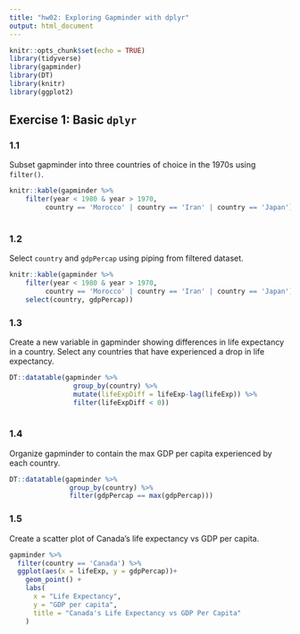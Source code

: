 ```yaml
---
title: "hw02: Exploring Gapminder with dplyr"
output: html_document
---
```


```r
knitr::opts_chunk$set(echo = TRUE)
library(tidyverse)
library(gapminder)
library(DT)
library(knitr)
library(ggplot2)
```

## Exercise 1: Basic `dplyr`
### 1.1
Subset gapminder into three countries of choice in the 1970s using `filter()`.

```r
knitr::kable(gapminder %>% 
    filter(year < 1980 & year > 1970,
         country == 'Morocco' | country == 'Iran' | country == 'Japan'))
  
```



### 1.2
Select `country` and `gdpPercap` using piping from filtered dataset.

```r
knitr::kable(gapminder %>% 
    filter(year < 1980 & year > 1970,
         country == 'Morocco' | country == 'Iran' | country == 'Japan') %>% 
    select(country, gdpPercap))
```

### 1.3
Create a new variable in gapminder showing differences in life expectancy in a country. Select any countries that have experienced a drop in life expectancy.

```r
DT::datatable(gapminder %>% 
                group_by(country) %>% 
                mutate(lifeExpDiff = lifeExp-lag(lifeExp)) %>% 
                filter(lifeExpDiff < 0))
        
```

### 1.4
Organize gapminder to contain the max GDP per capita experienced by each country.

```r
DT::datatable(gapminder %>% 
               group_by(country) %>% 
               filter(gdpPercap == max(gdpPercap)))

```

### 1.5
Create a scatter plot of Canada's life expectancy vs GDP per capita.

```r
gapminder %>% 
  filter(country == 'Canada') %>% 
  ggplot(aes(x = lifeExp, y = gdpPercap))+
    geom_point() +
    labs(
      x = "Life Expectancy",
      y = "GDP per capita",
      title = "Canada's Life Expectancy vs GDP Per Capita"
    )
```

